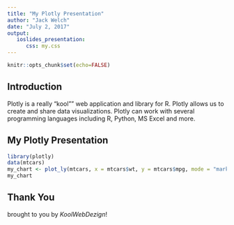 ```yaml
---
title: "My Plotly Presentation"
author: "Jack Welch"
date: "July 2, 2017"
output:
   ioslides_presentation: 
      css: my.css
---
```


```r
knitr::opts_chunk$set(echo=FALSE)
```

## Introduction

Plotly is a really "kool"" web application and library for R.  Plotly allows us to create and share data visualizations.  Plotly can work with several programming languages including R, Python, MS Excel and more.

## My Plotly Presentation

```r
library(plotly)
data(mtcars)
my_chart <- plot_ly(mtcars, x = mtcars$wt, y = mtcars$mpg, mode = "markers")
my_chart

```


## Thank You

brought to you by *KoolWebDezign*!

